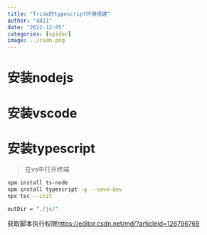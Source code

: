 ```yaml
---
title: "frida的typescript环境搭建"
author: "dd21"
date: "2022-12-05" 
categories: [spider]
image: ../csdn.png
---
```



# 安装nodejs

# 安装vscode

# 安装typescript
>在vs中打开终端

```bash
npm install ts-node
npm install typescript -g --save-dev
npx tsc --init

outDir = "./js/"

```

获取脚本执行权限[https://editor.csdn.net/md/?articleId=126796769](https://editor.csdn.net/md/?articleId=126796769)

